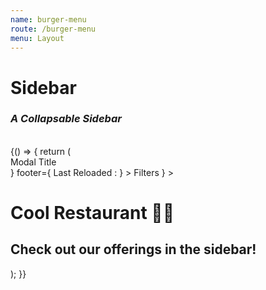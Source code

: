 ```yaml
---
name: burger-menu
route: /burger-menu
menu: Layout
---
```


<h1 style={{ margin: '0px' }}>Sidebar</h1>
<h3 style={{ margin: '0px' }}><em>A Collapsable Sidebar</em></h3>

<br />



<Playground>
  {() => {
  return (
     <Router>
    <div id="App">
      <Motor  config={config}>
      <SideBar pageWrapId={"page-wrap"} outerContainerId={"App"}  type="push"
      overlayBackground="rgba(255,0,0,0.3)"
       header={
            <div style={{fontSize: '20px', color: 'white'}}>
              <Home /> Modal Title
            </div>
          }
       footer={
               <SmartHeading size={"16px"} color={"brand"} asDate>Last Reloaded :</SmartHeading>
          }
      >
                  <NavItem
                path="/"
                name="Home"
                css="fa fa-fw fa-home"
              > <Home /> </NavItem>
                  <NavItem
                path="/Grid"
                name="Grid"
                css="fa fa-fw fa-home"
              />
                  <NavItem
                path="/burger-menu"
                name="Burger"
                css="fa fa-fw fa-home"
              />
        </SideBar>
      <SideBar pageWrapId={"page-wrap"} outerContainerId={"App"}  
      right
      borderRadius ="20px 0px 0px 20px"
      openIcon="filter"
       header={
            <div style={{fontSize: '20px', color: 'white'}}>
              <FilterIcon size={25}/> Filters
            </div>
          }
      >
          <Filter label="Claim Status" dimension={["Claim Status"]} />
          <Filter label="Claim Type" dimension={["Claim Type"]} />
          <Filter label="Claim Sub-Type" dimension={["Claim Sub-Type"]} />
          <Filter label="Broker" dimension={["BrokerName"]} />
        </SideBar>
      <div id="page-wrap">
        <h1>Cool Restaurant 🍔🍕</h1>
        <h2>Check out our offerings in the sidebar!</h2>
      </div>
      </Motor>
    </div>
     </Router>
  );
  }}
</Playground>
